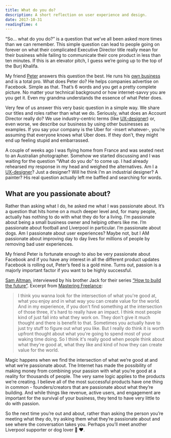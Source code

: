 ```yaml
---
title: What do you do?
description: A short reflection on user experience and design.
date: 2017-10-31
readingTime: 4
---
```


“So… what do you do?” is a question that we’ve all been asked more times than we can remember. This simple question can lead to people going on forever on what their complicated Executive Director title really mean for their business while failing to communicate their core product in less than ten minutes. If this is an elevator pitch, I guess we’re going up to the top of the Burj Khalifa.

My friend <a href="https://twitter.com/peterrosdahl">Peter</a> answers this question the best. He runs his <a href="http://adorable.se">own business</a> and is a total pro. What does Peter do? He helps companies advertise on Facebook. Simple as that. That’s 6 words and you get a pretty complete picture. No matter your technical background or how internet-savvy you are you get it. Even my grandma understands the essence of what Peter does.

Very few of us answer this very basic question in a simple way. We share our titles and roles rather than what we do. Seriously, what does an Account Director really do? We use industry-centric terms (like <a href="https://antonsten.com/ux-designer/">UX-designer</a>) or, even worse, we describe our business by using other businesses as examples. If you say your company is the Uber for -insert whatever-, you’re assuming that everyone knows what Uber does. If they don’t, they might end up feeling stupid and embarrassed.

A couple of weeks ago I was flying home from France and was seated next to an Australian photographer. Somehow we started discussing and I was waiting for the question “What do you do” to come up. I had already rehearsed my response in my head and weighed the alternatives. Am I a <a href="https://antonsten.com/ux-designer/">UX-designer</a>? Just a designer? Will he think I’m an industrial designer? A painter? His real question actually left me baffled and searching for words.

## What are you passionate about?
Rather than asking what I do, he asked me what I was passionate about. It’s a question that hits home on a much deeper level and, for many people, actually has nothing to do with what they do for a living. I’m passionate about being a small business owner and helping others like me. I’m passionate about football and Liverpool in particular. I’m passionate about dogs. Am I passionate about user experiences? Maybe not, but I AM passionate about improving day to day lives for millions of people by removing bad user experiences.

My friend Peter is fortunate enough to also be very passionate about Facebook and if you have any interest in all the different product updates Facebook is rolling out, Peter’s feed is a gold mine. Turns out, passion is a majorly important factor if you want to be highly successful.

<a href="http://blog.samaltman.com">Sam Altman</a>, interviewed by his brother Jack for their series <a href="https://blog.ycombinator.com/category/how-to-build-the-future/">“How to build the future”</a>.
Excerpt from <a href="https://antonsten.com/books/masteringfreelance/">Mastering Freelance</a>:

>I think you wanna look for the intersection of what you're good at, what you enjoy and in what way you can create value for the world. And in my experience, if you don't find something at the intersection of those three, it's hard to really have an impact. I think most people kind of just fall into what they work on. They don't give it much thought and there is benefit to that. Sometimes you actually have to just try stuff to figure out what you like. But I really do think it is worth upfront thought about what you're going to spend most of your waking time doing. So I think it's really good when people think about what they're good at, what they like and kind of how they can create value for the world.

Magic happens when we find the intersection of what we’re good at and what we’re passionate about. The Internet has made the possibility of making money from combining your passion with what you’re good at a reality for thousands of people. The very same logic applies to the products we’re creating. I believe all of the most successful products have one thing in common - founders/creators that are passionate about what they’re building. And while things like revenue, active users, and engagement are important for the survival of your business, they tend to have very little to do with passion.

So the next time you’re out and about, rather than asking the person you’re meeting what they do, try asking them what they’re passionate about and see where the conversation takes you. Perhaps you’ll meet another Liverpool supporter or dog lover 🐶 ❤️.